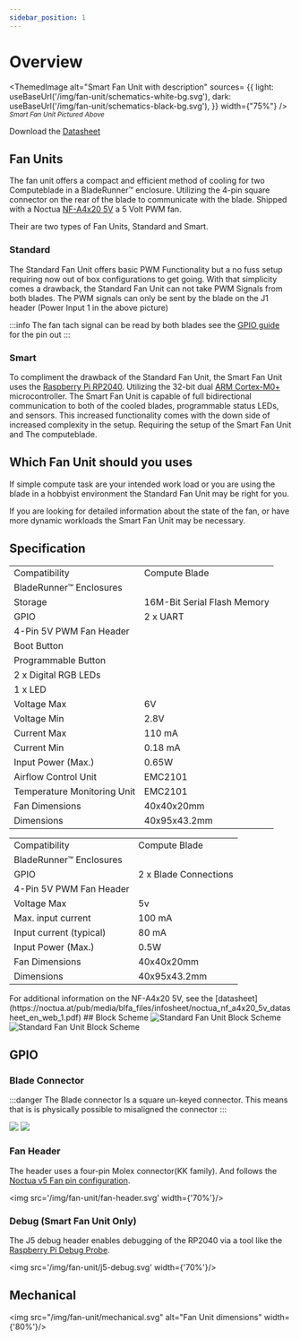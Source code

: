 ```yaml
---
sidebar_position: 1
---
```



# Overview

<ThemedImage
    alt="Smart Fan Unit with description"
    sources= {{
        light: useBaseUrl('/img/fan-unit/schematics-white-bg.svg'),
        dark: useBaseUrl('/img/fan-unit/schematics-black-bg.svg'),
    }}
    width={"75%"}
/>
<sub>*Smart Fan Unit Pictured Above*</sub>

Download the [Datasheet](/datasheet/FanUnit_datasheet_v.1.0.pdf)

## Fan Units

The fan unit offers a compact and efficient method of cooling for two Computeblade in a BladeRunner™️ enclosure. 
Utilizing the 4-pin square connector on the rear of the blade to communicate with the blade. Shipped with a Noctua [NF-A4x20 5V](https://noctua.at/en/nf-a4x20-5v-pwm) a 5 Volt PWM fan.

Their are two types of Fan Units, Standard and Smart.

### Standard

The Standard Fan Unit offers basic PWM Functionality but a no fuss setup requiring now out of box configurations to get going.
With that simplicity comes a drawback, the Standard Fan Unit can not take PWM Signals from both blades.
The PWM signals can only be sent by the blade on the J1 header (Power Input 1 in the above picture)

:::info
    The fan tach signal can be read by both blades see the [GPIO guide](#blade-connector) for the pin out
:::

### Smart

To compliment the drawback of the Standard Fan Unit, the Smart Fan Unit uses the [Raspberry Pi RP2040](https://www.raspberrypi.com/products/rp2040/specifications/).
Utilizing the 32-bit dual [ARM Cortex-M0+](https://developer.arm.com/Processors/Cortex-M0-Plus) microcontroller. The Smart Fan Unit is capable of full bidirectional communication to both of the cooled blades, programmable status LEDs, and sensors. 
This increased functionality comes with the down side of increased complexity in the setup. Requiring the setup of the Smart Fan Unit and The computeblade.

## Which Fan Unit should you uses

If simple compute task are your intended work load or you are using the blade in a hobbyist environment the Standard Fan Unit may be right for you.

If you are looking for detailed information about the state of the fan, or have more dynamic workloads the Smart Fan Unit may be necessary.

## Specification
<Tabs groupId="fanunit" defaultValue="smart">
    <TabItem value="smart" label="Smart">
        <table>
            <tbody>
                <tr>
                    <td rowSpan={2}>Compatibility</td>
                    <td>Compute Blade</td>
                </tr>
                <tr>
                    <td>BladeRunner™️ Enclosures</td>
                </tr>
                <tr>
                    <td>Storage</td>
                    <td>16M-Bit Serial Flash Memory</td>
                </tr>
                <tr>
                    <td rowSpan={6}>GPIO</td>
                    <td>2 x UART</td>
                </tr>
                <tr>
                    <td>4-Pin 5V PWM Fan Header</td>
                </tr>
                <tr>
                    <td>Boot Button</td>
                </tr>
                <tr>
                    <td>Programmable Button</td>
                </tr>
                <tr>
                    <td>2 x Digital RGB LEDs</td>
                </tr>
                <tr>
                    <td>1 x LED</td>
                </tr>
                <tr>
                    <td>Voltage Max</td>
                    <td>6V</td>
                </tr>
                <tr>
                    <td>Voltage Min</td>
                    <td>2.8V</td>
                </tr>
                <tr>
                    <td>Current Max</td>
                    <td>110 mA</td>
                </tr>
                <tr>
                    <td>Current Min</td>
                    <td>0.18 mA</td>
                </tr>
                <tr>
                    <td>Input Power (Max.)</td>
                    <td>0.65W</td>
                </tr>
                <tr>
                    <td>Airflow Control Unit</td>
                    <td>EMC2101</td>
                </tr>
                <tr>
                    <td>Temperature Monitoring Unit</td>
                    <td>EMC2101</td>
                </tr>
                <tr>
                    <td>Fan Dimensions</td>
                    <td>40x40x20mm</td>
                </tr>
                <tr>
                    <td>Dimensions</td>
                    <td>40x95x43.2mm</td>
                </tr>
            </tbody>
        </table>
    </TabItem>
    <TabItem value="sta" label="Standard">
        <table>
            <tbody>
                <tr>
                    <td rowSpan={2}>Compatibility</td>
                    <td>Compute Blade</td>
                </tr>
                <tr>
                    <td>BladeRunner™️ Enclosures</td>
                </tr>
                <tr>
                    <td rowSpan={2}>GPIO</td>
                    <td>2 x Blade Connections</td>
                </tr>
                <tr>
                    <td>4-Pin 5V PWM Fan Header</td>
                </tr>
                <tr>
                    <td>Voltage Max</td>
                    <td>5v</td>
                </tr>
                <tr>
                    <td>Max. input current</td>
                    <td>100 mA</td>
                </tr>
                <tr>
                    <td>Input current (typical)</td>
                    <td> 80 mA</td>
                </tr>
                <tr>
                    <td>Input Power (Max.)</td>
                    <td>0.5W</td>
                </tr>
                <tr>
                    <td>Fan Dimensions</td>
                    <td>40x40x20mm</td>
                </tr>
                <tr>
                    <td>Dimensions</td>
                    <td>40x95x43.2mm</td>
                </tr>
            </tbody>
        </table>
    </TabItem>
</Tabs>
For additional information on the NF-A4x20 5V, see the [datasheet](https://noctua.at/pub/media/blfa_files/infosheet/noctua_nf_a4x20_5v_datasheet_en_web_1.pdf)
## Block Scheme

<Tabs groupId="fanunit" defaultValue="smart">
    <TabItem value="smart" label="Smart">
        <img src="/img/fan-unit/smart-block.svg" alt="Standard Fan Unit Block Scheme" width={'50%'}/>
    </TabItem>
    <TabItem value="sta" label="Standard">
        <img src="/img/fan-unit/sta-block.svg" alt="Standard Fan Unit Block Scheme" width={'70%'}/>
    </TabItem>
</Tabs>

## GPIO

### Blade Connector

:::danger
The Blade connector Is a square un-keyed connector. This means that is is physically possible to misaligned the connector
:::

<Tabs groupId="fanunit" defaultValue="smart">
    <TabItem value="smart" label="Smart">
        <img src='/img/fan-unit/smart-gpio.svg' width={'70%'}/>
    </TabItem>
    <TabItem value="sta" label="Standard">
        <img src='/img/fan-unit/sta-gpio.svg' width={'70%'}/>
    </TabItem>
</Tabs>

### Fan Header

The header uses a four-pin Molex connector(KK family). And follows the [Noctua v5 Fan pin configuration](https://faqs.noctua.at/en/support/solutions/articles/101000081757-what-pin-configuration-do-noctua-fans-use-).

<img src='/img/fan-unit/fan-header.svg' width={'70%'}/>

### Debug (Smart Fan Unit Only)

The J5 debug header enables debugging of the RP2040 via a tool like the [Raspberry Pi Debug Probe](https://www.raspberrypi.com/products/debug-probe/).

<img src='/img/fan-unit/j5-debug.svg' width={'70%'}/>

## Mechanical

<img src="/img/fan-unit/mechanical.svg" alt="Fan Unit dimensions" width={'80%'}/>

